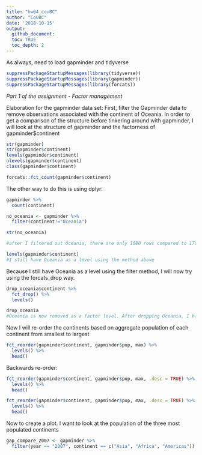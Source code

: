 ```yaml
---
title: "hw04_couBC"
author: "CouBC"
date: '2018-10-15'
output: 
  github_document:
  toc: TRUE
  toc_depth: 2
---
```


As always, need to load gapminder and tidyverse

```r
suppressPackageStartupMessages(library(tidyverse))
suppressPackageStartupMessages(library(gapminder))
suppressPackageStartupMessages(library(forcats))
```

*Part 1 of the assignment - Factor management*

Elaboration for the gapminder data set:
First, filter the Gapminder data to remove observations associated with the continent of Oceania. In order to get a comparison of the structure before tinkering around with gapminder, I will look at the structure of gapminder and the factorness of gapminder$continent

```r
str(gapminder)
str(gapminder$continent)
levels(gapminder$continent)
nlevels(gapminder$continent)
class(gapminder$continent)
```


```r
forcats::fct_count(gapminder$continent)
```
The other way to do this is using dplyr:

```r
gapminder %>% 
  count(continent)
```


```r
no_oceania <- gapminder %>%
  filter(continent!="Oceania")

str(no_oceania)

#after I filtered out Oceania, there are only 1680 rows compared to 1704 with Oceania not filtered, however the structure function tells me that continent is a factor with 5 levels as before.
```


```r
levels(gapminder$continent)
#I still have Oceania as a level using the method above
```

Because I still have Oceania as a level using the filter method, I will now try using the forcats_drop way. 

```r
drop_oceania$continent %>% 
  fct_drop() %>% 
  levels()

drop_oceania
#Oceania is now removed as a factor level. After dropping Oceania, I have 1,680 rows whereas before I had 1704, so that's a sanity check to see that it worked.
```

Now I will re-order the continents based on aggregate population of each continent from smallest to largest

```r
fct_reorder(gapminder$continent, gapminder$pop, max) %>% 
  levels() %>% 
  head()
```

Backwards re-order:

```r
fct_reorder(gapminder$continent, gapminder$pop, max, .desc = TRUE) %>% 
  levels() %>% 
  head() 
```

```r
fct_reorder(gapminder$continent, gapminder$pop, max, .desc = TRUE) %>% 
  levels() %>% 
  head() 
```


Now to create a plot. I want to look at the population of the three most populated continents

```r
gap_compare_2007 <- gapminder %>% 
  filter(year == "2007", continent == c("Asia", "Africa", "Americas")) 





  

```




